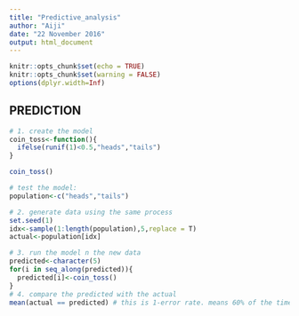 ```yaml
---
title: "Predictive_analysis"
author: "Aiji"
date: "22 November 2016"
output: html_document
---
```


```r
knitr::opts_chunk$set(echo = TRUE)
knitr::opts_chunk$set(warning = FALSE)
options(dplyr.width=Inf)
```

## PREDICTION

```r

# 1. create the model
coin_toss<-function(){
  ifelse(runif(1)<0.5,"heads","tails")
}

coin_toss()

# test the model:
population<-c("heads","tails")

# 2. generate data using the same process
set.seed(1)
idx<-sample(1:length(population),5,replace = T)
actual<-population[idx]

# 3. run the model n the new data
predicted<-character(5)
for(i in seq_along(predicted)){
  predicted[i]<-coin_toss()
}
# 4. compare the predicted with the actual
mean(actual == predicted) # this is 1-error rate. means 60% of the time the predicted is right

```